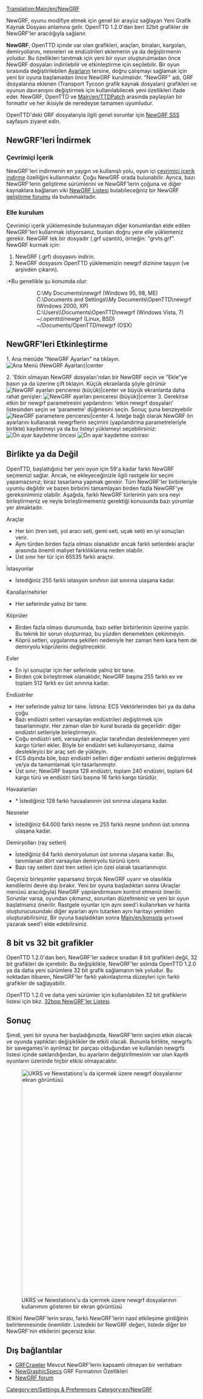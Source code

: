 [[Translation:Main/en/NewGRF]]{{tr/İçindekiler}}

NewGRF, oyunu modifiye etmek için genel bir arayüz sağlayan Yeni Grafik Kaynak Dosyası anlamına gelir. OpenTTD 1.2.0'dan beri 32bit grafikler de NewGRF'ler aracılığıyla sağlanır.

'''NewGRF''', OpenTTD içinde var olan grafikleri, araçları, binaları, kargoları, demiryollarını, nesneleri ve endüstrileri eklemenin ya da değiştirmenin yoludur. Bu özellikleri tanıtmak için yeni bir oyun oluşturulmadan önce NewGRF dosyaları indirilebilir ve etkinleştirme için seçilebilir. Bir oyun sırasında değiştirilebilen [[Main/tr/Ayarlar|Ayarların]] tersine, doğru çalışmayı sağlamak için yeni bir oyuna başlamadan önce NewGRF kurulmalıdır. "NewGRF" adı, GRF dosyalarına eklenen (Transport Tycoon grafik kaynak dosyaları) grafikleri ve oyunun davranışını değiştirmek için kullanılabilecek yeni özellikleri ifade eder. NewGRF, OpenTTD ve [[Main/en/TTDPatch]] arasında paylaşılan bir formattır ve her ikisiyle de neredeyse tamamen uyumludur.

OpenTTD'deki GRF dosyalarıyla ilgili genel sorunlar için [[Main/en/NewGRF FAQ|NewGRF SSS]] sayfasını ziyaret edin.

==NewGRF'leri İndirmek==
=== Çevrimiçi İçerik ===
NewGRF'leri indirmenin en yaygın ve kullanışlı yolu, oyun içi [[Main/tr/Çevrimiçi içerik|çevrimiçi içerik indirme]] özelliğini kullanmaktır. Çoğu NewGRF orada bulunabilir. Ayrıca, bazı NewGRF'lerin geliştirme sürümlerini ve NewGRF'lerin çoğuna ve diğer kaynaklara bağlanan viki [[Main/en/NewGRF List|NewGRF Listesi]] bulabileceğiniz bir NewGRF [http://www.tt-forums.net/viewforum.php?f=26 <nowiki>geliştirme forumu</nowiki>] da bulunmaktadır.

=== Elle kurulum ===
Çevrimiçi içerik yüklemesinde bulunmayan diğer konumlardan elde edilen NewGRF'leri kullanmak istiyorsanız, bunları doğru yere elle yüklemeniz gerekir. NewGRF tek bir dosyadır (.grf uzantılı), örneğin: "grvts.grf". NewGRF kurmak için:
#NewGRF (.grf) dosyasını indirin.
#NewGRF dosyasını OpenTTD yüklemenizin newgrf dizinine taşıyın (ve arşivden çıkarın).
:*Bu genellikle şu konumda olur:
::C:\My Documents\newgrf (Windows 95, 98, ME)
::C:\Documents and Settings\<username>\My Documents\OpenTTD\newgrf (Windows 2000, XP)
::C:\Users\<username>\Documents\OpenTTD\newgrf (Windows Vista, 7)
::~/.openttd/newgrf (Linux, BSD)
::~/Documents/OpenTTD/newgrf (OSX)

==NewGRF'leri Etkinleştirme==
1.   Ana menüde "NewGRF Ayarları" na tıklayın.
[[File:en/Aname.png|Ana Menü (NewGRF Ayarları)|center]]

2.   'Etkin olmayan NewGRF dosyaları'ndan bir NewGRF seçin ve "Ekle"ye basın ya da üzerine çift tıklayın. Küçük ekranlarda şöyle görünür
[[File:en/Generictramgrf.png|NewGRF ayarları penceresi (küçük)|center]]
ve büyük ekranlarda daha rahat genişler:
[[File:en/Genişgrf.png|NewGRF ayarları penceresi (büyük)|center]]
3.   Gerekirse etkin bir newgrf parametresini yapılandırın: 'etkin newgrf dosyaları' listesinden seçin ve 'parametre' düğmesini seçin. Sonuç şuna benzeyebilir
[[File:en/Grfpara.png|NewGRF parametere penceresi|center]]
4.   İsteğe bağlı olarak NewGRF ön ayarlarını kullanarak newgrflerin seçimini (yapılandırma parametreleriyle birlikte) kaydetmeyi ya da bu listeyi yüklemeyi seçebilirsiniz:
[[File:en/Önayar.png|center|none|frame|Ön ayar kaydetme öncesi]] [[File:en/Önayars.png|center|none|frame|Ön ayar kaydetme sonrası]]

== Birlikte ya da Değil ==
OpenTTD, başlattığınız her yeni oyun için 59'a kadar farklı NewGRF seçmenizi sağlar. Ancak, ne ekleyeceğinizle ilgili rastgele bir seçim yapamazsınız; biraz tasarlama yapmak gerekir. Tüm NewGRF'ler birbirleriyle uyumlu değildir ve bazen birbirini tamamlayan birden fazla NewGRF'ye gereksiniminiz olabilir. Aşağıda, farklı NewGRF türlerinin yanı sıra neyi birleştirmeniz ve neyle birleştirmemeniz gerektiği konusunda bazı yorumlar yer almaktadır.
; Araçlar
* Her biri (tren seti, yol aracı seti, gemi seti, uçak seti) en iyi sonuçları verir.
* Aynı türden birden fazla olması olanaklıdır ancak farklı setlerdeki araçlar arasında önemli maliyet farklılıklarına neden olabilir.
* Üst sınır her tür için 65535 farklı araçtır.
; İstasyonlar
* İstediğiniz 255 farklı istasyon sınıfının üst sınırına ulaşana kadar.
; Kanallar/nehirler
* Her seferinde yalnız bir tane.
; Köprüler
* Birden fazla olması durumunda, bazı setler birbirlerinin üzerine yazılır. Bu teknik bir sorun oluşturmaz, bu yüzden denemekten çekinmeyin.
* Köprü setleri, uygulanma şekilleri nedeniyle her zaman hem kara hem de demiryolu köprülerini değiştirecektir.
; Evler
* En iyi sonuçlar için her seferinde yalnız bir tane.
* Birden çok birleştirmek olanaklıdır, NewGRF başına 255 farklı ev ve toplam 512 farklı ev üst sınırına kadar.
; Endüstriler
* Her seferinde yalnız bir tane. İstisna: ECS Vektörlerinden biri ya da daha çoğu.
* Bazı endüstri setleri varsayılan endüstrileri değiştirmek için tasarlanmıştır. Her zaman olan bir kural burada da geçerlidir: diğer endüstri setleriyle birleştirmeyin.
* Çoğu endüstri seti, varsayılan araçlar tarafından desteklenmeyen yeni kargo türleri ekler. Böyle bir endüstri seti kullanıyorsanız, daima destekleyici bir araç seti de yükleyin.
* ECS dışında bile, bazı endüstri setleri diğer endüstri setlerini değiştirmek ve/ya da tamamlamak için tasarlanmıştır.
* Üst sınır; NewGRF başına 128 endüstri, toplam 240 endüstri, toplam 64 kargo türü ve endüstri türü başına 16 farklı kargo türüdür.
; Havaalanları
* * İstediğiniz 128 farklı havaalanının üst sınırına ulaşana kadar.
; Nesneler
* İstediğiniz 64.000 farklı nesne ve 255 farklı nesne sınıfının üst sınırına ulaşana kadar.
; Demiryolları (ray setleri)
* İstediğiniz 64 farklı demiryolunun üst sınırına ulaşana kadar. Bu, tanımlanan dört varsayılan demiryolu türünü içerir.
* Bazı ray setleri özel tren setleri için özel olarak tasarlanmıştır.

Geçersiz birleşimler yaparsanız birçok NewGRF uyarır ve olasılıkla kendilerini devre dışı bırakır. Yeni bir oyuna başladıktan sonra (Araçlar menüsü aracılığıyla) NewGRF yapılandırmasını kontrol etmeniz önerilir. Sorunlar varsa, oyundan çıkmanız, sorunları düzeltmeniz ve yeni bir oyun başlatmanız önerilir. Rastgele oyunlar için aynı seed'i kullanırken ve harita oluşturucusundaki diğer ayarları aynı tutarken aynı haritayı yeniden oluşturabilirsiniz. Bir oyuna başladıktan sonra [[Main/en/konsola]] <code>getseed</code> yazarak seed'i elde edebilirsiniz.

== 8 bit vs 32 bit grafikler ==
{{en/Feature|1.2}}
OpenTTD 1.2.0'dan beri, NewGRF'ler sadece sıradan 8 bit grafikleri değil, 32 bit grafikleri de içerebilir. Bu değişiklikle, NewGRF'ler aslında OpenTTD 1.2.0 ya da daha yeni sürümlere 32 bit grafik sağlamanın tek yoludur. Bu noktadan itibaren, NewGRF'ler farklı yakınlaştırma düzeyleri için farklı grafikler de sağlayabilir.

OpenTTD 1.2.0 ve daha yeni sürümler için kullanılabilen 32 bit grafiklerin listesi için bkz. [[Main/en/Playing with 32 bpp graphics|32bpp NewGRF'ler Listesi]].

==Sonuç==
Şimdi, yeni bir oyuna her başladığınızda, NewGRF'lerin seçimi etkin olacak ve oyunda yaptıkları değişiklikler de etkili olacak. Bununla birlikte, newgrfs bir savegames'in ayrılmaz bir parçası olduğundan ve kullanılan newgrfs listesi içinde saklandığından, bu ayarların değiştirilmesinin var olan kayıtlı oyunların üzerinde hiçbir etkisi olmayacaktır.

[[File:en/Newgrfexampless.png|thumb|600px|center|UKRS ve Newstations'u da içermek üzere newgrf dosyalarının kullanımını gösteren bir ekran görüntüsü]]

(Etkin) NewGRF'lerin sırası, farklı NewGRF'lerin nasıl etkileşime girdiğinin belirlenmesinde önemlidir. Listedeki bir NewGRF değeri, listede diğer bir NewGRF'nin etkilerini geçersiz kılar.
== Dış bağlantılar ==

* [http://grfcrawler.tt-forums.net/ GRFCrawler] Mevcut NewGRF'lerin kapsamlı olmayan bir veritabanı
* [http://newgrf-specs.tt-wiki.net/wiki/Main_Page NewGraphicSpecs] GRF Formatının Özellikleri
* [http://www.tt-forums.net/viewforum.php?f=66 NewGRF forum]

[[Category:en/Settings & Preferences]]
[[Category:en/NewGRF]]
